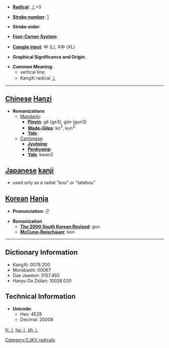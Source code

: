 * '''[[Wiktionary:Chinese radical index| Radical]]''': [[Wiktionary:Chinese radical index 丨|丨]]+0

* '''[[Wiktionary:Chinese total strokes index|Stroke number]]''': [[Wiktionary:Chinese total strokes index 1|1]]

* '''Stroke order''': 

* '''[[Wiktionary:Chinese four corner index|Four-Corner System]]''': 

* '''[[Wiktionary:Chinese Cangjie index|Cangjie input]]''': 中 (L), X中 (XL)

* '''Graphical Significance and Origin''': 

* '''Common Meaning''':
**vertical line;
**KangXi radical [[Wiktionary:Chinese radical index 丨|丨]]

----

== [[Chinese]] [[Hanzi]] ==

* '''Romanizations'''
** [[Mandarin]]:
*** '''[[Pinyin]]''': gě (ge3), gǔn (gun3)
*** '''[[Wade-Giles]]''': ko<sup>3</sup>, kun<sup>3</sup>
*** '''[[Yale]]''': 
**[[Cantonese]]
***'''[[Jyutping]]''':
***'''[[Penkyamp]]''': 
***'''[[Yale]]''': kwan2

== [[Japanese]] [[kanji]] ==

* used only as a radial "bou" or "tatebou"

== [[Korean]] [[Hanja]] ==

* '''Pronunciation''': 곤

* '''Romanization'''
** '''[[The 2000 South Korean Revised Romanization|The 2000 South Korean Revised]]''': gon
** '''[[McCune-Reischauer]]''': kon

----

== Dictionary Information ==

* KangXi: 0078.200
* Morobashi: 00067
* Dae Jaweon: 0157.450
* Hanyu Da Zidian: 10028.020

== Technical Information ==

* '''Unicode''':
** Hex: 4E28
** Decimal: 20008

[[Category:CJKV radicals]]

[[fr:丨]]
[[hu:丨]]
[[zh:丨]]